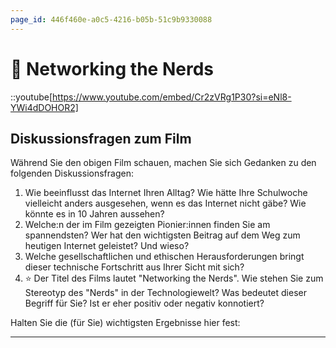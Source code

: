 ```yaml
---
page_id: 446f460e-a0c5-4216-b05b-51c9b9330088
---
```


# 🎥 Networking the Nerds

::youtube[https://www.youtube.com/embed/Cr2zVRg1P30?si=eNl8-YWi4dDOHOR2]

## Diskussionsfragen zum Film

Während Sie den obigen Film schauen, machen Sie sich Gedanken zu den folgenden Diskussionsfragen:

1. Wie beeinflusst das Internet Ihren Alltag? Wie hätte Ihre Schulwoche vielleicht anders ausgesehen, wenn es das Internet nicht gäbe? Wie könnte es in 10 Jahren aussehen?
2. Welche:n der im Film gezeigten Pionier:innen finden Sie am spannendsten? Wer hat den wichtigsten Beitrag auf dem Weg zum heutigen Internet geleistet? Und wieso?
3. Welche gesellschaftlichen und ethischen Herausforderungen bringt dieser technische Fortschritt aus Ihrer Sicht mit sich?
4. ⭐️ Der Titel des Films lautet "Networking the Nerds". Wie stehen Sie zum Stereotyp des "Nerds" in der Technologiewelt? Was bedeutet dieser Begriff für Sie? Ist er eher positiv oder negativ konnotiert?

Halten Sie die (für Sie) wichtigsten Ergebnisse hier fest:

<QuillV2 id="dc077da8-9bac-4e99-bcb5-5cf853cbf07f" />

---
